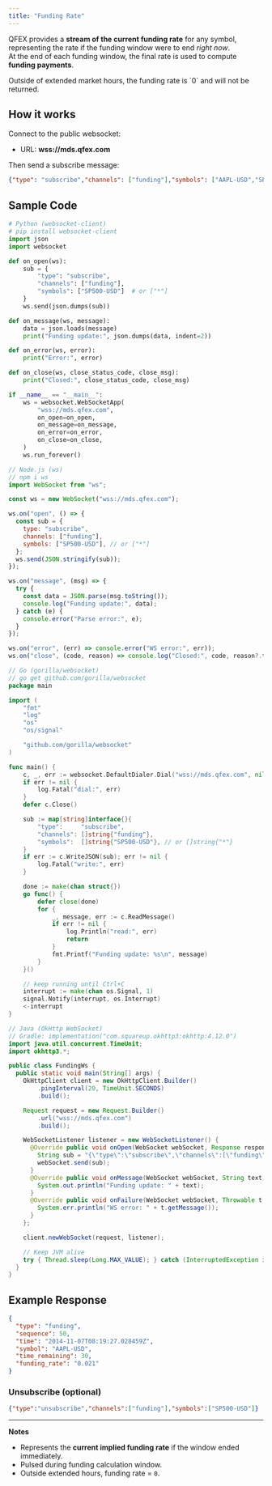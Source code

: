 ```yaml
---
title: "Funding Rate"
---
```


QFEX provides a **stream of the current funding rate** for any symbol, representing the rate if the funding window were to end *right now*.  
At the end of each funding window, the final rate is used to compute **funding payments**.

<Note>
  Outside of extended market hours, the funding rate is `0` and will not be returned.
</Note>

## How it works

Connect to the public websocket:

- URL: **wss://mds.qfex.com**

Then send a subscribe message:

```json
{"type": "subscribe","channels": ["funding"],"symbols": ["AAPL-USD","SP500-USD"]}
```

## Sample Code

<CodeGroup>

```python python
# Python (websocket-client)
# pip install websocket-client
import json
import websocket

def on_open(ws):
    sub = {
        "type": "subscribe",
        "channels": ["funding"],
        "symbols": ["SP500-USD"]  # or ["*"]
    }
    ws.send(json.dumps(sub))

def on_message(ws, message):
    data = json.loads(message)
    print("Funding update:", json.dumps(data, indent=2))

def on_error(ws, error):
    print("Error:", error)

def on_close(ws, close_status_code, close_msg):
    print("Closed:", close_status_code, close_msg)

if __name__ == "__main__":
    ws = websocket.WebSocketApp(
        "wss://mds.qfex.com",
        on_open=on_open,
        on_message=on_message,
        on_error=on_error,
        on_close=on_close,
    )
    ws.run_forever()
```

```javascript node
// Node.js (ws)
// npm i ws
import WebSocket from "ws";

const ws = new WebSocket("wss://mds.qfex.com");

ws.on("open", () => {
  const sub = {
    type: "subscribe",
    channels: ["funding"],
    symbols: ["SP500-USD"], // or ["*"]
  };
  ws.send(JSON.stringify(sub));
});

ws.on("message", (msg) => {
  try {
    const data = JSON.parse(msg.toString());
    console.log("Funding update:", data);
  } catch (e) {
    console.error("Parse error:", e);
  }
});

ws.on("error", (err) => console.error("WS error:", err));
ws.on("close", (code, reason) => console.log("Closed:", code, reason?.toString()));
```

```go go
// Go (gorilla/websocket)
// go get github.com/gorilla/websocket
package main

import (
	"fmt"
	"log"
	"os"
	"os/signal"

	"github.com/gorilla/websocket"
)

func main() {
	c, _, err := websocket.DefaultDialer.Dial("wss://mds.qfex.com", nil)
	if err != nil {
		log.Fatal("dial:", err)
	}
	defer c.Close()

	sub := map[string]interface{}{
		"type":     "subscribe",
		"channels": []string{"funding"},
		"symbols":  []string{"SP500-USD"}, // or []string{"*"}
	}
	if err := c.WriteJSON(sub); err != nil {
		log.Fatal("write:", err)
	}

	done := make(chan struct{})
	go func() {
		defer close(done)
		for {
			_, message, err := c.ReadMessage()
			if err != nil {
				log.Println("read:", err)
				return
			}
			fmt.Printf("Funding update: %s\n", message)
		}
	}()

	// keep running until Ctrl+C
	interrupt := make(chan os.Signal, 1)
	signal.Notify(interrupt, os.Interrupt)
	<-interrupt
}
```

```java java
// Java (OkHttp WebSocket)
// Gradle: implementation("com.squareup.okhttp3:okhttp:4.12.0")
import java.util.concurrent.TimeUnit;
import okhttp3.*;

public class FundingWs {
  public static void main(String[] args) {
    OkHttpClient client = new OkHttpClient.Builder()
        .pingInterval(20, TimeUnit.SECONDS)
        .build();

    Request request = new Request.Builder()
        .url("wss://mds.qfex.com")
        .build();

    WebSocketListener listener = new WebSocketListener() {
      @Override public void onOpen(WebSocket webSocket, Response response) {
        String sub = "{\"type\":\"subscribe\",\"channels\":[\"funding\"],\"symbols\":[\"SP500-USD\"]}";
        webSocket.send(sub);
      }
      @Override public void onMessage(WebSocket webSocket, String text) {
        System.out.println("Funding update: " + text);
      }
      @Override public void onFailure(WebSocket webSocket, Throwable t, Response response) {
        System.err.println("WS error: " + t.getMessage());
      }
    };

    client.newWebSocket(request, listener);

    // Keep JVM alive
    try { Thread.sleep(Long.MAX_VALUE); } catch (InterruptedException ignored) {}
  }
}
```

</CodeGroup>

## Example Response

```json
{
  "type": "funding",
  "sequence": 50,
  "time": "2014-11-07T08:19:27.028459Z",
  "symbol": "AAPL-USD",
  "time_remaining": 30,
  "funding_rate": "0.021"
}
```

### Unsubscribe (optional)

```json
{"type":"unsubscribe","channels":["funding"],"symbols":["SP500-USD"]}
```

---

**Notes**

- Represents the **current implied funding rate** if the window ended immediately.  
- Pulsed during funding calculation window.  
- Outside extended hours, funding rate = `0`.  
